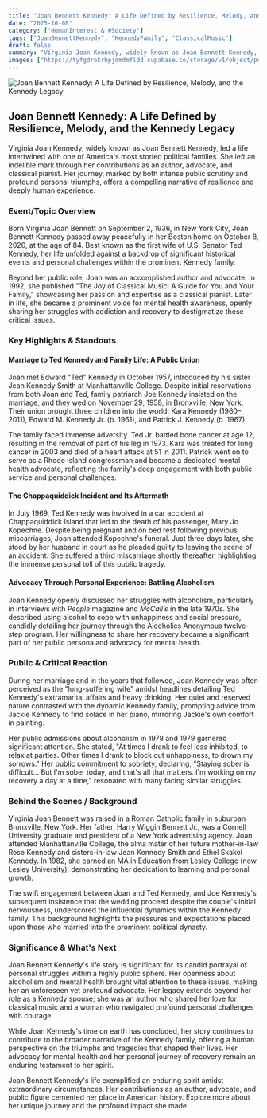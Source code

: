 ```yaml
---
title: "Joan Bennett Kennedy: A Life Defined by Resilience, Melody, and the Kennedy Legacy"
date: "2025-10-08"
category: ["HumanInterest & #Society"]
tags: ["JoanBennettKennedy", "KennedyFamily", "ClassicalMusic"]
draft: false
summary: "Virginia Joan Kennedy, widely known as Joan Bennett Kennedy, led a life intertwined with one of America's most storied political families. She left an indelible mark through her contributions as an author, advocate, and classical pianist. Her journey, marked by both intense public scrutiny and profound personal triumphs, offers a compelling narrative of resilience and deeply human experience."
images: ["https://tyfgdrokrbpjdmdmfldd.supabase.co/storage/v1/object/public/image/2025-10-08-12-05-41-499-04-00.jpg"]
---
```



![Joan Bennett Kennedy: A Life Defined by Resilience, Melody, and the Kennedy Legacy](https://tyfgdrokrbpjdmdmfldd.supabase.co/storage/v1/object/public/image/2025-10-08-12-05-41-499-04-00.jpg)

## Joan Bennett Kennedy: A Life Defined by Resilience, Melody, and the Kennedy Legacy

Virginia Joan Kennedy, widely known as Joan Bennett Kennedy, led a life intertwined with one of America's most storied political families. She left an indelible mark through her contributions as an author, advocate, and classical pianist. Her journey, marked by both intense public scrutiny and profound personal triumphs, offers a compelling narrative of resilience and deeply human experience.

### Event/Topic Overview

Born Virginia Joan Bennett on September 2, 1936, in New York City, Joan Bennett Kennedy passed away peacefully in her Boston home on October 8, 2020, at the age of 84. Best known as the first wife of U.S. Senator Ted Kennedy, her life unfolded against a backdrop of significant historical events and personal challenges within the prominent Kennedy family.

Beyond her public role, Joan was an accomplished author and advocate. In 1992, she published "The Joy of Classical Music: A Guide for You and Your Family," showcasing her passion and expertise as a classical pianist. Later in life, she became a prominent voice for mental health awareness, openly sharing her struggles with addiction and recovery to destigmatize these critical issues.

### Key Highlights & Standouts

#### Marriage to Ted Kennedy and Family Life: A Public Union

Joan met Edward "Ted" Kennedy in October 1957, introduced by his sister Jean Kennedy Smith at Manhattanville College. Despite initial reservations from both Joan and Ted, family patriarch Joe Kennedy insisted on the marriage, and they wed on November 29, 1958, in Bronxville, New York. Their union brought three children into the world: Kara Kennedy (1960–2011), Edward M. Kennedy Jr. (b. 1961), and Patrick J. Kennedy (b. 1967).

The family faced immense adversity. Ted Jr. battled bone cancer at age 12, resulting in the removal of part of his leg in 1973. Kara was treated for lung cancer in 2003 and died of a heart attack at 51 in 2011. Patrick went on to serve as a Rhode Island congressman and became a dedicated mental health advocate, reflecting the family's deep engagement with both public service and personal challenges.

#### The Chappaquiddick Incident and Its Aftermath

In July 1969, Ted Kennedy was involved in a car accident at Chappaquiddick Island that led to the death of his passenger, Mary Jo Kopechne. Despite being pregnant and on bed rest following previous miscarriages, Joan attended Kopechne's funeral. Just three days later, she stood by her husband in court as he pleaded guilty to leaving the scene of an accident. She suffered a third miscarriage shortly thereafter, highlighting the immense personal toll of this public tragedy.

#### Advocacy Through Personal Experience: Battling Alcoholism

Joan Kennedy openly discussed her struggles with alcoholism, particularly in interviews with *People* magazine and *McCall’s* in the late 1970s. She described using alcohol to cope with unhappiness and social pressure, candidly detailing her journey through the Alcoholics Anonymous twelve-step program. Her willingness to share her recovery became a significant part of her public persona and advocacy for mental health.

### Public & Critical Reaction

During her marriage and in the years that followed, Joan Kennedy was often perceived as the "long-suffering wife" amidst headlines detailing Ted Kennedy's extramarital affairs and heavy drinking. Her quiet and reserved nature contrasted with the dynamic Kennedy family, prompting advice from Jackie Kennedy to find solace in her piano, mirroring Jackie's own comfort in painting.

Her public admissions about alcoholism in 1978 and 1979 garnered significant attention. She stated, "At times I drank to feel less inhibited, to relax at parties. Other times I drank to block out unhappiness, to drown my sorrows." Her public commitment to sobriety, declaring, "Staying sober is difficult... But I'm sober today, and that's all that matters. I'm working on my recovery a day at a time," resonated with many facing similar struggles.

### Behind the Scenes / Background

Virginia Joan Bennett was raised in a Roman Catholic family in suburban Bronxville, New York. Her father, Harry Wiggin Bennett Jr., was a Cornell University graduate and president of a New York advertising agency. Joan attended Manhattanville College, the alma mater of her future mother-in-law Rose Kennedy and sisters-in-law Jean Kennedy Smith and Ethel Skakel Kennedy. In 1982, she earned an MA in Education from Lesley College (now Lesley University), demonstrating her dedication to learning and personal growth.

The swift engagement between Joan and Ted Kennedy, and Joe Kennedy's subsequent insistence that the wedding proceed despite the couple's initial nervousness, underscored the influential dynamics within the Kennedy family. This background highlights the pressures and expectations placed upon those who married into the prominent political dynasty.

### Significance & What's Next

Joan Bennett Kennedy's life story is significant for its candid portrayal of personal struggles within a highly public sphere. Her openness about alcoholism and mental health brought vital attention to these issues, making her an unforeseen yet profound advocate. Her legacy extends beyond her role as a Kennedy spouse; she was an author who shared her love for classical music and a woman who navigated profound personal challenges with courage.

While Joan Kennedy's time on earth has concluded, her story continues to contribute to the broader narrative of the Kennedy family, offering a human perspective on the triumphs and tragedies that shaped their lives. Her advocacy for mental health and her personal journey of recovery remain an enduring testament to her spirit.

Joan Bennett Kennedy's life exemplified an enduring spirit amidst extraordinary circumstances. Her contributions as an author, advocate, and public figure cemented her place in American history. Explore more about her unique journey and the profound impact she made.


